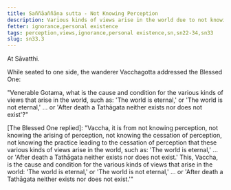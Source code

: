 ```yaml
---
title: Saññāaññāṇa sutta - Not Knowing Perception
description: Various kinds of views arise in the world due to not knowing perception, the arising of perception, the cessation of perception, and the practice leading to the cessation of perception.
fetter: ignorance,personal existence
tags: perception,views,ignorance,personal existence,sn,sn22-34,sn33
slug: sn33.3
---
```


At Sāvatthi.

While seated to one side, the wanderer Vacchagotta addressed the Blessed One:

"Venerable Gotama, what is the cause and condition for the various kinds of views that arise in the world, such as: 'The world is eternal,' or 'The world is not eternal,' ... or 'After death a Tathāgata neither exists nor does not exist'?"

[The Blessed One replied]: "Vaccha, it is from not knowing perception, not knowing the arising of perception, not knowing the cessation of perception, not knowing the practice leading to the cessation of perception that these various kinds of views arise in the world, such as: 'The world is eternal,' ... or 'After death a Tathāgata neither exists nor does not exist.' This, Vaccha, is the cause and condition for the various kinds of views that arise in the world: 'The world is eternal,' or 'The world is not eternal,' ... or 'After death a Tathāgata neither exists nor does not exist.'"